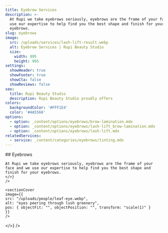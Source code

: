 ```yaml
---
title: Eyebrow Services
description: >-
  At Rupi we take eyebrows seriously, eyebrows are the frame of your face and we
  use our expertise to help find you the best shape and finish for your
  eyebrows.
slug: eyebrows
image:
  src: /uploads/services/lash-lift-result.webp
  alt: Eyebrow Services | Rupi Beauty Studio
  size:
    width: 995
    height: 995
settings:
  showHeader: true
  showFooter: true
  showCta: false
  showReviews: false
seo:
  title: Rupi Beauty Studio
  description: Rupi Beauty Studio proudly offers
colors:
  backgroundColor: '#FFF1E4'
  color: '#4A5568'
options:
  - option: _content/options/eyebrows/brow-lamination.mdx
  - option: _content/options/eyebrows/lash-lift_brow-lamination.mdx
  - option: _content/options/eyebrows/lash-lift.mdx
relatedServices:
  - service: _content/categories/eyebrows/tinting.mdx
---
```


<sectionTitle title="Eyebrow Services" />

<section
  title="Eyebrow Details"
  settings={{
    width: "4xl",
    color: "gray.700",
    bg: "bg",
    spacing: { px: "12", py: "12", mx: "auto", my: "24" },
    decorative: {
      border: "2px",
      borderColor: "gray.500",
      rounded: "lg",
      shadow: "xl"
    },
    typography: {
      fontFamily: "body",
      fontSize: "4xl",
      fontWeight: "normal",
      lineHeight: "taller",
      letterSpacing: "normal",
      textAlign: "left",
      textDecoration: "none",
      textOverflow: "clip",
      textTransform: "none"
    },
    maxW: "",
    backgroundColor: "",
    contained: false,
    centerContent: true,
    flex: { direction: "column-reverse", justify: "center", align: "center" }
  }}
  body={<>
    <box
    title="Content"
    settings={{
    box: {
    display: "block",
    position: "static",
    top: "auto",
    right: "auto",
    bottom: "auto",
    left: "auto",
    overflow: "visible",
    visibility: "",
    opacity: "1",
    zIndex: "auto"
    },
    spacing: { px: 6, py: 12, mx: 0, my: 0 },
    decorative: {
    border: "none",
    borderColor: "transparent",
    rounded: 0,
    shadow: "none"
    },
    typography: {
    fontFamily: "body",
    fontSize: "base",
    fontWeight: "normal",
    lineHeight: "base",
    letterSpacing: "normal",
    textAlign: "left",
    textDecoration: "none",
    textOverflow: "none",
    textTransform: "none"
    }
    }}
    body={<>
    ## Eyebrows

    At Rupi we take eyebrows seriously, eyebrows are the frame of your face and we use our expertise to help find you the best shape and finish for your eyebrows.
    </>}
    />

    <sectionCover
    image={{
    src: "/uploads/people/leaf-eye.webp",
    alt: "eyes peering through lush greenery",
    pos: { objectFit: "", objectPosition: "", transform: "scale(1)" }
    }}
    />

  </>}
/>
